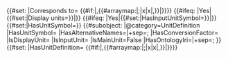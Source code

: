 <includeonly>{{#set: |Corresponds to={{{factor}}} {{{unit}}} {{#if:{{{alternative_names|}}}|,{{#arraymap:{{{alternative_names|}}}|;|x|x|,}}|}}}} 
<!-- Corresponds to [[Corresponds to::{{{factor}}} {{{unit}}} {{#if:{{{alternative_names|}}}|,{{{alternative_names|}}}|}}]] --><!--
-->{{#ifeq: {{{use_as_display_unit}}}|Yes|{{#set:|Display units={{{unit}}}}}|}}<!--
-->{{#ifeq: {{{use_as_input_unit}}}|Yes|{{#set:|HasInputUnitSymbol={{{unit}}}}}|}}<!--
-->{{#set:|HasUnitSymbol={{{unit}}}}}<!--
-->{{#subobject: 
|@category=UnitDefinition
|HasUnitSymbol={{{unit}}}
|HasAlternativeNames={{{alternative_names|}}}|+sep=;
|HasConversionFactor={{{factor}}}
|IsDisplayUnit={{{use_as_display_unit|Yes}}}
|IsInputUnit={{{use_as_input_unit|Yes}}}
|IsMainUnit=False
|HasOntologyIri={{{ontology_iri|}}}|+sep=;
}}{{#set: |HasUnitDefinition={{{factor}}} {{{unit}}}{{#if:{{{alternative_names|}}}|,{{#arraymap:{{{alternative_names|}}}|;|x|x|,}}|}}}}</includeonly>